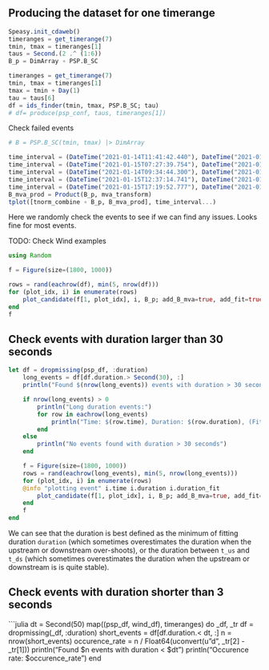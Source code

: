 
## Producing the dataset for one timerange

```julia
Speasy.init_cdaweb()
timeranges = get_timerange(7)
tmin, tmax = timeranges[1]
taus = Second.(2 .^ (1:6))
B_p = DimArray ∘ PSP.B_SC
```

```julia
timeranges = get_timerange(7)
tmin, tmax = timeranges[1]
tmax = tmin + Day(1)
tau = taus[6]
df = ids_finder(tmin, tmax, PSP.B_SC; tau)
# df= produce(psp_conf, taus, timeranges[1])
```

<!-- 464.596 ms (72275 allocs: 238.104 MiB, 3.73% gc time, without a warmup) -->

Check failed events

```julia
# B = PSP.B_SC(tmin, tmax) |> DimArray

time_interval = (DateTime("2021-01-14T11:41:42.440"), DateTime("2021-01-14T11:41:43.430"))
time_interval = (DateTime("2021-01-15T07:27:39.754"), DateTime("2021-01-15T07:28:22.667"))
time_interval = (DateTime("2021-01-14T09:34:44.300"), DateTime("2021-01-14T09:34:51.994"))
time_interval = (DateTime("2021-01-15T12:37:14.741"), DateTime("2021-01-15T12:37:18.008"))
time_interval = (DateTime("2021-01-15T17:19:52.777"), DateTime("2021-01-15T17:19:58.521"))
B_mva_prod = Product(B_p, mva_transform)
tplot([tnorm_combine ∘ B_p, B_mva_prod], time_interval...)
```

Here we randomly check the events to see if we can find any issues. Looks fine for most events.

TODO: Check Wind examples

```julia
using Random

f = Figure(size=(1800, 1000))

rows = rand(eachrow(df), min(5, nrow(df)))
for (plot_idx, i) in enumerate(rows)
    plot_candidate(f[1, plot_idx], i, B_p; add_B_mva=true, add_fit=true)
end
f
```

## Check events with duration larger than 30 seconds

```julia
let df = dropmissing(psp_df, :duration)
    long_events = df[df.duration.> Second(30), :]
    println("Found $(nrow(long_events)) events with duration > 30 seconds")

    if nrow(long_events) > 0
        println("Long duration events:")
        for row in eachrow(long_events)
            println("Time: $(row.time), Duration: $(row.duration), (Fitting duration: $(row.duration_fit))")
        end
    else
        println("No events found with duration > 30 seconds")
    end

    f = Figure(size=(1800, 1000))
    rows = rand(eachrow(long_events), min(5, nrow(long_events)))
    for (plot_idx, i) in enumerate(rows)
    @info "plotting event" i.time i.duration i.duration_fit
        plot_candidate(f[1, plot_idx], i, B_p; add_B_mva=true, add_fit=true)
    end
    f
end
```


We can see that the duration is best defined as the minimum of fitting duration `duration` (which sometimes overestimates the duration when the upstream or downstream over-shoots), or the duration between `t_us` and `t_ds` (which sometimes overestimates the duration when the upstream or downstream is is quite stable).


## Check events with duration shorter than 3 seconds

```julia
dt = Second(50)
map((psp_df, wind_df), timeranges) do _df, _tr
    df = dropmissing(_df, :duration)
    short_events = df[df.duration.< dt, :]
    n = nrow(short_events)
    occurence_rate = n / Float64(uconvert(u"d", _tr[2] - _tr[1]))
    println("Found $n events with duration < $dt")
    println("Occurence rate: $occurence_rate")
end

